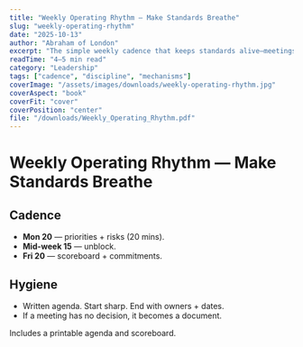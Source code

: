 ```yaml
---
title: "Weekly Operating Rhythm — Make Standards Breathe"
slug: "weekly-operating-rhythm"
date: "2025-10-13"
author: "Abraham of London"
excerpt: "The simple weekly cadence that keeps standards alive—meetings that serve work, not the other way round."
readTime: "4–5 min read"
category: "Leadership"
tags: ["cadence", "discipline", "mechanisms"]
coverImage: "/assets/images/downloads/weekly-operating-rhythm.jpg"
coverAspect: "book"
coverFit: "cover"
coverPosition: "center"
file: "/downloads/Weekly_Operating_Rhythm.pdf"
---
```


# Weekly Operating Rhythm — Make Standards Breathe

## Cadence
- **Mon 20** — priorities + risks (20 mins).  
- **Mid-week 15** — unblock.  
- **Fri 20** — scoreboard + commitments.

## Hygiene
- Written agenda. Start sharp. End with owners + dates.  
- If a meeting has no decision, it becomes a document.

Includes a printable agenda and scoreboard.
